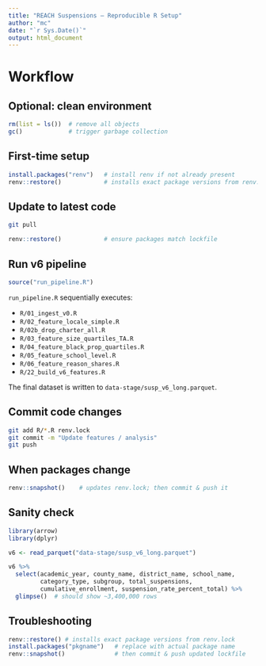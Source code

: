 ```yaml
---
title: "REACH Suspensions – Reproducible R Setup"
author: "mc"
date: "`r Sys.Date()`"
output: html_document
---
```


# Workflow

## Optional: clean environment

```r
rm(list = ls())  # remove all objects
gc()             # trigger garbage collection
```

## First-time setup

```r
install.packages("renv")   # install renv if not already present
renv::restore()            # installs exact package versions from renv.lock
```

## Update to latest code

```bash
git pull
```

```r
renv::restore()            # ensure packages match lockfile
```

## Run v6 pipeline

```r
source("run_pipeline.R")
```

`run_pipeline.R` sequentially executes:

- `R/01_ingest_v0.R`
- `R/02_feature_locale_simple.R`
- `R/02b_drop_charter_all.R`
- `R/03_feature_size_quartiles_TA.R`
- `R/04_feature_black_prop_quartiles.R`
- `R/05_feature_school_level.R`
- `R/06_feature_reason_shares.R`
- `R/22_build_v6_features.R`

The final dataset is written to `data-stage/susp_v6_long.parquet`.

## Commit code changes

```bash
git add R/*.R renv.lock
git commit -m "Update features / analysis"
git push
```

## When packages change

```r
renv::snapshot()    # updates renv.lock; then commit & push it
```

## Sanity check

```r
library(arrow)
library(dplyr)

v6 <- read_parquet("data-stage/susp_v6_long.parquet")

v6 %>%
  select(academic_year, county_name, district_name, school_name,
         category_type, subgroup, total_suspensions,
         cumulative_enrollment, suspension_rate_percent_total) %>%
  glimpse()  # should show ~3,400,000 rows
```

## Troubleshooting

```r
renv::restore() # installs exact package versions from renv.lock
install.packages("pkgname")   # replace with actual package name
renv::snapshot()              # then commit & push updated lockfile
```

